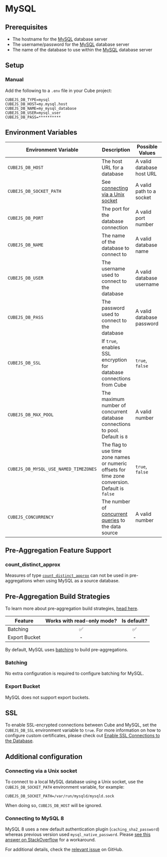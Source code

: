# MySQL

## Prerequisites

- The hostname for the [MySQL][mysql] database server
- The username/password for the [MySQL][mysql] database server
- The name of the database to use within the [MySQL][mysql] database server

## Setup

### Manual

Add the following to a `.env` file in your Cube project:

```dotenv
CUBEJS_DB_TYPE=mysql
CUBEJS_DB_HOST=my.mysql.host
CUBEJS_DB_NAME=my_mysql_database
CUBEJS_DB_USER=mysql_user
CUBEJS_DB_PASS=**********
```

## Environment Variables

| Environment Variable    | Description                                                                         | Possible Values           | Required |
| ----------------------- | ----------------------------------------------------------------------------------- | ------------------------- | :------: |
| `CUBEJS_DB_HOST`        | The host URL for a database                                                         | A valid database host URL |    ✅    |
| `CUBEJS_DB_SOCKET_PATH` | See [connecting via a Unix socket](#connecting-via-a-unix-socket)                   | A valid path to a socket  |    ❌    |
| `CUBEJS_DB_PORT`        | The port for the database connection                                                | A valid port number       |    ❌    |
| `CUBEJS_DB_NAME`        | The name of the database to connect to                                              | A valid database name     |    ✅    |
| `CUBEJS_DB_USER`        | The username used to connect to the database                                        | A valid database username |    ✅    |
| `CUBEJS_DB_PASS`        | The password used to connect to the database                                        | A valid database password |    ✅    |
| `CUBEJS_DB_SSL`         | If `true`, enables SSL encryption for database connections from Cube                | `true`, `false`           |    ❌    |
| `CUBEJS_DB_MAX_POOL`    | The maximum number of concurrent database connections to pool. Default is `8`       | A valid number            |    ❌    |
| `CUBEJS_DB_MYSQL_USE_NAMED_TIMEZONES` | The flag to use time zone names or numeric offsets for time zone conversion. Default is `false` | `true`, `false` | ❌ |
| `CUBEJS_CONCURRENCY` | The number of [concurrent queries][ref-data-source-concurrency] to the data source | A valid number |    ❌    |

[ref-data-source-concurrency]: /product/configuration/concurrency#data-source-concurrency

## Pre-Aggregation Feature Support

### count_distinct_approx

Measures of type
[`count_distinct_approx`][ref-schema-ref-types-formats-countdistinctapprox] can
not be used in pre-aggregations when using MySQL as a source database.

## Pre-Aggregation Build Strategies

<InfoBox>

To learn more about pre-aggregation build strategies, [head
here][ref-caching-using-preaggs-build-strats].

</InfoBox>

| Feature       | Works with read-only mode? | Is default? |
| ------------- | :------------------------: | :---------: |
| Batching      |             ✅             |     ✅      |
| Export Bucket |             -              |      -      |

By default, MySQL uses [batching][self-preaggs-batching] to build
pre-aggregations.

### Batching

No extra configuration is required to configure batching for MySQL.

### Export Bucket

MySQL does not support export buckets.

## SSL

To enable SSL-encrypted connections between Cube and MySQL, set the
`CUBEJS_DB_SSL` environment variable to `true`. For more information on how to
configure custom certificates, please check out [Enable SSL Connections to the
Database][ref-recipe-enable-ssl].

## Additional configuration

### Connecting via a Unix socket

To connect to a local MySQL database using a Unix socket, use the
`CUBEJS_DB_SOCKET_PATH` environment variable, for example:

```dotenv
CUBEJS_DB_SOCKET_PATH=/var/run/mysqld/mysqld.sock
```

When doing so, `CUBEJS_DB_HOST` will be ignored.

### Connecting to MySQL 8

MySQL 8 uses a new default authentication plugin (`caching_sha2_password`)
whereas previous version used `mysql_native_password`. Please
[see this answer on StackOverflow](https://stackoverflow.com/a/50377944)
for a workaround.

<InfoBox>

For additional details, check the [relevant issue](https://github.com/cube-js/cube/issues/3525) on GitHub.

</InfoBox>

[mysql]: https://www.mysql.com/
[ref-caching-using-preaggs-build-strats]:
  /product/caching/using-pre-aggregations#pre-aggregation-build-strategies
[ref-recipe-enable-ssl]:
  /guides/recipes/data-sources/using-ssl-connections-to-data-source
[ref-schema-ref-types-formats-countdistinctapprox]: /reference/data-model/types-and-formats#count_distinct_approx
[self-preaggs-batching]: #batching
[self-ssl]: #ssl
